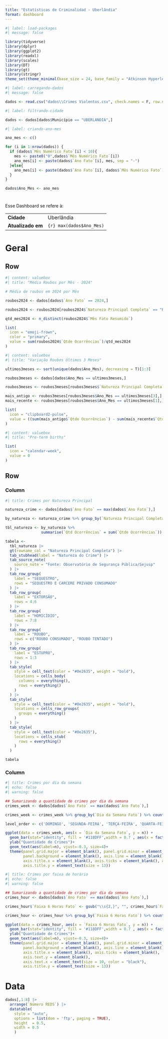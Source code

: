 ---
title: "Estatísticas de Criminalidad - Uberlândia"
format: dashboard
---
  
```{r}
#| label: load-packages
#| message: false

library(tidyverse)
library(dplyr)
library(ggplot2)
library(readxl)
library(scales)
library(DT)
library(gt)
library(stringr)
theme_set(theme_minimal(base_size = 24, base_family = "Atkinson Hyperlegible"))
```

```{r}
#| label: carregando-dados
#| message: false

dados <- read.csv("dados\\Crimes Violentos.csv", check.names = F, row.names = NULL, sep = ";", fileEncoding = "latin1")
```

```{r}
#| label: filtrando-cidade

dados <- dados[dados$Município == "UBERLANDIA",]
```

```{r}
#| label: criando-ano-mes

ano_mes <- c()

for (i in 1:nrow(dados)) {
  if (dados$`Mês Numérico Fato`[i] < 10){
    mes <- paste0("0",dados$`Mês Numérico Fato`[i])
    ano_mes[i] <- paste(dados$`Ano Fato`[i], mes, sep = "-")
  }else{
    ano_mes[i] <- paste(dados$`Ano Fato`[i], dados$`Mês Numérico Fato`[i], sep = "-")
  }
}

dados$Ano_Mes <- ano_mes
```

#  {.sidebar}

Esse Dashboard se refere à:
  
  |                      |                          |
  |----------------------|--------------------------|
  | **Cidade**           | Uberlândia               |
  | **Atualizado em**    | `{r} max(dados$Ano_Mes)` |
  
# Geral

## Row {height="25%"}

```{r}
#| content: valuebox
#| title: "Média Roubos por Mês - 2024"

# Média de roubos em 2024 por Mês

roubos2024 <- dados[dados$`Ano Fato` == 2024,]

roubos2024 <- roubos2024[roubos2024$`Natureza Principal Completa` == "ROUBO CONSUMADO" | roubos2024$`Natureza Principal Completa` == "ROUBO TENTADO",]

qtd_mes2024 <- n_distinct(roubos2024$`Mês Fato Resumido`)

list(
  icon = "emoji-frown",
  color = "primary",
  value = sum(roubos2024$`Qtde Ocorrências`)/qtd_mes2024
)
```

```{r}
#| content: valuebox
#| title: "Variação Roubos Últimos 3 Meses"

ultimos3meses <- sort(unique(dados$Ano_Mes), decreasing = T)[1:3]

roubos3meses <- dados[dados$Ano_Mes == ultimos3meses,]

roubos3meses <- roubos3meses[roubos3meses$`Natureza Principal Completa` == "ROUBO CONSUMADO" | roubos3meses$`Natureza Principal Completa` == "ROUBO TENTADO",]

mais_antigo <- roubos3meses[roubos3meses$Ano_Mes == ultimos3meses[3],]
mais_recente <- roubos3meses[roubos3meses$Ano_Mes == ultimos3meses[1],]

list(
  icon = "clipboard2-pulse",
  value = ((sum(mais_antigo$`Qtde Ocorrências`) - sum(mais_recente$`Qtde Ocorrências`)) / (sum(mais_antigo$`Qtde Ocorrências`) + sum(mais_recente$`Qtde Ocorrências`)))*100
)
```

```{r}
#| content: valuebox
#| title: "Pre-term births"

list(
  icon = "calendar-week",
  value = 0
)
```

## Row {height="75%"}

### Column {width="40%"}
```{r}
#| title: Crimes por Natureza Principal

natureza_crime <- dados[dados$`Ano Fato` == max(dados$`Ano Fato`),]

by_natureza <- natureza_crime %>% group_by(`Natureza Principal Completa`)

tbl_natureza <- by_natureza %>% 
                summarise(`Qtd Ocorrências` = sum(`Qtde Ocorrências`))

tabela <- 
  tbl_natureza |>
  gt(rowname_col = "Natureza Principal Completa") |>
  tab_stubhead(label = "Natureza do Crime") |>
  tab_source_note(
    source_note = "Fonte: Observatório de Segurança Pública/Sejusp"
  ) |> 
  tab_row_group(
    label = "SEQUESTRO",
    rows = "SEQUESTRO E CARCERE PRIVADO CONSUMADO"
  ) |>
  tab_row_group(
    label = "EXTORSÃO",
    rows = 4:6
  ) |>
  tab_row_group(
    label = "HOMICÍDIO",
    rows = 7:8
  ) |>
  tab_row_group(
    label = "ROUBO",
    rows = c("ROUBO CONSUMADO", "ROUBO TENTADO")
  ) |>
  tab_row_group(
    label = "ESTUPRO",
    rows = 1:3
  ) |>
  tab_style(
    style = cell_text(color = "#0e2635", weight = "bold"),
    locations = cells_body(
      columns = everything(),
      rows = everything()
    )
  ) |>
  tab_style(
    style = cell_text(color = "#0e2635", weight = "bold"),
    locations = cells_row_groups(
      groups = everything()
    )
  ) |>
  tab_style(
    style = cell_text(color = "#0e2635"),
    locations = cells_stub(
      rows = everything()
    )
  )

tabela
```

### Column {width="60%"}

```{r}
#| title: Crimes por dia da semana
#| echo: false
#| warning: false

## Sumarizando a quantidade de crimes por dia da semana
crimes_week <- dados[dados$`Ano Fato` == max(dados$`Ano Fato`),]

crimes_week <- crimes_week %>% group_by(`Dia da Semana Fato`) %>% count()

level_order <- c('DOMINGO', 'SEGUNDA-FEIRA', 'TERÇA-FEIRA', 'QUARTA-FEIRA', 'QUINTA-FEIRA', 'SEXTA-FEIRA', 'SÁBADO')

ggplot(data = crimes_week, aes(x = `Dia da Semana Fato`, y = n)) +
  geom_bar(stat="identity", fill = '#118DFF',width = 0.7 , aes(x = factor(`Dia da Semana Fato`), level = rev(level_order)))+
  ylab("Quantidade de Crimes")+
  geom_text(aes(label=n), vjust=-0.3, size=4)+
  theme(panel.grid.major = element_blank(), panel.grid.minor = element_blank(),
        panel.background = element_blank(), axis.line = element_blank(),
        axis.title.x = element_blank(), axis.ticks = element_blank(), axis.text.y = element_blank(), axis.text.x = element_text(size = 8.5, color = "black"), 
        axis.title.y = element_text(size = 13))
```

```{r}
#| title: Crimes por faixa de horário
#| echo: false
#| warning: false

## Sumarizando a quantidade de crimes por dia da semana
crimes_hour <- dados[dados$`Ano Fato` == max(dados$`Ano Fato`),]

crimes_hour$`Faixa 6 Horas Fato` <- gsub("\\s{2,}", "", crimes_hour$`Faixa 6 Horas Fato`)

crimes_hour <- crimes_hour %>% group_by(`Faixa 6 Horas Fato`) %>% count()

ggplot(data = crimes_hour, aes(x = `Faixa 6 Horas Fato`, y = n)) +
  geom_bar(stat="identity", fill = '#118DFF',width = 0.7 , aes(x = factor(`Faixa 6 Horas Fato`)))+
  ylab("Quantidade de Crimes")+
  geom_text(aes(label=n), vjust=-0.3, size=4)+
  theme(panel.grid.major = element_blank(), panel.grid.minor = element_blank(),
        panel.background = element_blank(), axis.line = element_blank(),
        axis.title.x = element_blank(), axis.ticks = element_blank(), 
        axis.text.y = element_blank(), 
        axis.text.x = element_text(size = 10, color = "black"), 
        axis.title.y = element_text(size = 13))
```

# Data

```{r}

dados[,1:8] |>
  arrange(`Número REDS`) |>
  datatable(
    style = "auto",
    options = list(dom = 'ftp', paging = TRUE),
    height  = 0.5,
    width = 0.5
    )

```